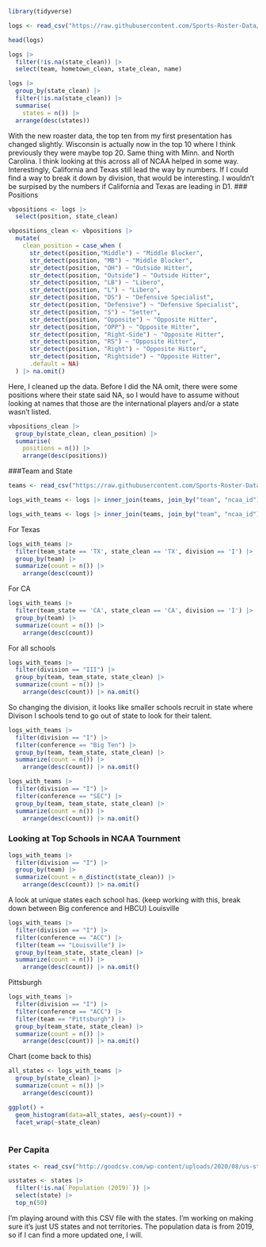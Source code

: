 ```r
library(tidyverse)
```

```r
logs <- read_csv("https://raw.githubusercontent.com/Sports-Roster-Data/womens-volleyball/main/rosters_2023_24.csv")
```

```r
head(logs)
```

```r
logs |>
  filter(!is.na(state_clean)) |>
  select(team, hometown_clean, state_clean, name)
```

```r
logs |>
  group_by(state_clean) |>
  filter(!is.na(state_clean)) |>
  summarise(
    states = n()) |>
  arrange(desc(states))
```
With the new roaster data, the top ten from my first presentation has changed slightly. Wisconsin is actually now in the top 10 where I think previously they were maybe top 20. Same thing with Minn. and North Carolina. I think looking at this across all of NCAA helped in some way. Interestingly, California and Texas still lead the way by numbers. If I could find a way to break it down by division, that would be interesting. I wouldn't be surpised by the numbers if California and Texas are leading in D1. 
### Positions

```r
vbpositions <- logs |>
  select(position, state_clean)
```


```r
vbpositions_clean <- vbpositions |>
  mutate(
    clean_position = case_when (
      str_detect(position,"Middle") ~ "Middle Blocker",
      str_detect(position, "MB") ~ "Middle Blocker",
      str_detect(position, "OH") ~ "Outside Hitter",
      str_detect(position, "Outside") ~ "Outside Hitter", 
      str_detect(position, "LB") ~ "Libero", 
      str_detect(position, "L") ~ "Libero", 
      str_detect(position, "DS") ~ "Defensive Specialist", 
      str_detect(position, "Defensive") ~ "Defensive Specialist", 
      str_detect(position, "S") ~ "Setter", 
      str_detect(position, "Opposite") ~ "Opposite Hitter", 
      str_detect(position, "OPP") ~ "Opposite Hitter", 
      str_detect(position, "Right-Side") ~ "Opposite Hitter", 
      str_detect(position, "RS") ~ "Opposite Hitter", 
      str_detect(position, "Right") ~ "Opposite Hitter", 
      str_detect(position, "Rightside") ~ "Opposite Hitter", 
      .default = NA) 
  ) |> na.omit()
```
Here, I cleaned up the data. Before I did the NA omit, there were some positions where their state said NA, so I would have to assume without looking at names that those are the international players and/or a state wasn't listed. 

```r
vbpositions_clean |>
  group_by(state_clean, clean_position) |>
  summarise(
    positions = n()) |>
    arrange(desc(positions))
```

###Team and State

```r
teams <- read_csv("https://raw.githubusercontent.com/Sports-Roster-Data/womens-volleyball/main/teams.csv")
```
```r
logs_with_teams <- logs |> inner_join(teams, join_by("team", "ncaa_id")) 
```
```r
logs_with_teams <- logs |> inner_join(teams, join_by("team", "ncaa_id")) 
```

For Texas
```r
logs_with_teams |>
  filter(team_state == 'TX', state_clean == 'TX', division == 'I') |> 
  group_by(team) |> 
  summarize(count = n()) |> 
    arrange(desc(count))
```
For CA
```r
logs_with_teams |>
  filter(team_state == 'CA', state_clean == 'CA', division == 'I') |> 
  group_by(team) |> 
  summarize(count = n()) |> 
    arrange(desc(count))
```
For all schools
```r
logs_with_teams |>
  filter(division == "III") |> 
  group_by(team, team_state, state_clean) |> 
  summarize(count = n()) |> 
    arrange(desc(count)) |> na.omit()
```
So changing the division, it looks like smaller schools recruit in state where Divison I schools tend to go out of state to look for their talent. 

```r
logs_with_teams |>
  filter(division == "I") |> 
  filter(conference == "Big Ten") |>
  group_by(team, team_state, state_clean) |> 
  summarize(count = n()) |> 
    arrange(desc(count)) |> na.omit()
```

```r
logs_with_teams |>
  filter(division == "I") |> 
  filter(conference == "SEC") |>
  group_by(team, team_state, state_clean) |> 
  summarize(count = n()) |> 
    arrange(desc(count)) |> na.omit()
```
### Looking at Top Schools in NCAA Tournment 

```r
logs_with_teams |>
  filter(division == "I") |> 
  group_by(team) |> 
  summarize(count = n_distinct(state_clean)) |> 
    arrange(desc(count)) |> na.omit()
```
A look at unique states each school has. (keep working with this, break down between Big conference and HBCU)
Louisville
```r
logs_with_teams |>
  filter(division == "I") |> 
  filter(conference == "ACC") |>
  filter(team == "Louisville") |>
  group_by(team_state, state_clean) |> 
  summarize(count = n()) |> 
    arrange(desc(count)) |> na.omit()
```
Pittsburgh
```r
logs_with_teams |>
  filter(division == "I") |> 
  filter(conference == "ACC") |>
  filter(team == "Pittsburgh") |>
  group_by(team_state, state_clean) |> 
  summarize(count = n()) |> 
    arrange(desc(count)) |> na.omit()
```

Chart (come back to this)
```r
all_states <- logs_with_teams |>
  group_by(state_clean) |> 
  summarize(count = n()) |> 
    arrange(desc(count))

ggplot() +
  geom_histogram(data=all_states, aes(y=count)) +
  facet_wrap(~state_clean)
  
```


### Per Capita 

```r
states <- read_csv("http://goodcsv.com/wp-content/uploads/2020/08/us-states-territories.csv")
```

```r
usstates <- states |>
  filter(!is.na(`Population (2019)`)) |>
  select(state) |>
  top_n(50)
```
I'm playing around with this CSV file with the states. I'm working on making sure it's just US states and not territories. The population data is from 2019, so if I can find a more updated one, I will. 
